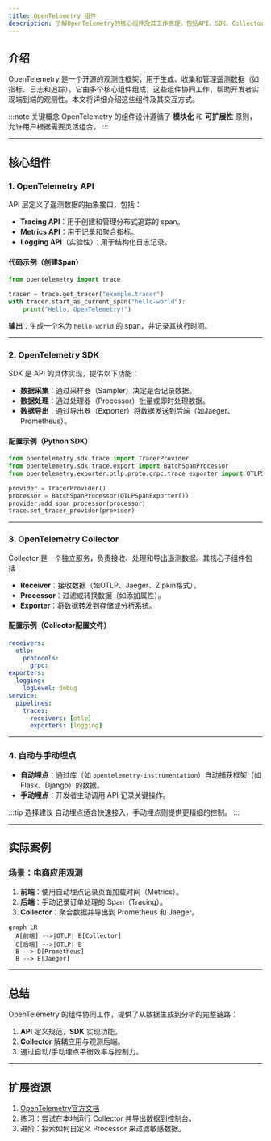 ```yaml
---
title: OpenTelemetry 组件
description: 了解OpenTelemetry的核心组件及其工作原理，包括API、SDK、Collector等模块的详细解析。
---
```


## 介绍

OpenTelemetry 是一个开源的观测性框架，用于生成、收集和管理遥测数据（如指标、日志和追踪）。它由多个核心组件组成，这些组件协同工作，帮助开发者实现端到端的观测性。本文将详细介绍这些组件及其交互方式。

:::note 关键概念
OpenTelemetry 的组件设计遵循了 **模块化** 和 **可扩展性** 原则，允许用户根据需要灵活组合。
:::

---

## 核心组件

### 1. OpenTelemetry API
API 层定义了遥测数据的抽象接口，包括：
- **Tracing API**：用于创建和管理分布式追踪的 span。
- **Metrics API**：用于记录和聚合指标。
- **Logging API**（实验性）：用于结构化日志记录。

#### 代码示例（创建Span）
```python
from opentelemetry import trace

tracer = trace.get_tracer("example.tracer")
with tracer.start_as_current_span("hello-world"):
    print("Hello, OpenTelemetry!")
```
**输出**：生成一个名为 `hello-world` 的 span，并记录其执行时间。

---

### 2. OpenTelemetry SDK
SDK 是 API 的具体实现，提供以下功能：
- **数据采集**：通过采样器（Sampler）决定是否记录数据。
- **数据处理**：通过处理器（Processor）批量或即时处理数据。
- **数据导出**：通过导出器（Exporter）将数据发送到后端（如Jaeger、Prometheus）。

#### 配置示例（Python SDK）
```python
from opentelemetry.sdk.trace import TracerProvider
from opentelemetry.sdk.trace.export import BatchSpanProcessor
from opentelemetry.exporter.otlp.proto.grpc.trace_exporter import OTLPSpanExporter

provider = TracerProvider()
processor = BatchSpanProcessor(OTLPSpanExporter())
provider.add_span_processor(processor)
trace.set_tracer_provider(provider)
```

---

### 3. OpenTelemetry Collector
Collector 是一个独立服务，负责接收、处理和导出遥测数据。其核心子组件包括：
- **Receiver**：接收数据（如OTLP、Jaeger、Zipkin格式）。
- **Processor**：过滤或转换数据（如添加属性）。
- **Exporter**：将数据转发到存储或分析系统。

#### 配置示例（Collector配置文件）
```yaml
receivers:
  otlp:
    protocols:
      grpc:
exporters:
  logging:
    logLevel: debug
service:
  pipelines:
    traces:
      receivers: [otlp]
      exporters: [logging]
```

---

### 4. 自动与手动埋点
- **自动埋点**：通过库（如 `opentelemetry-instrumentation`）自动捕获框架（如Flask、Django）的数据。
- **手动埋点**：开发者主动调用 API 记录关键操作。

:::tip 选择建议
自动埋点适合快速接入，手动埋点则提供更精细的控制。
:::

---

## 实际案例

### 场景：电商应用观测
1. **前端**：使用自动埋点记录页面加载时间（Metrics）。
2. **后端**：手动记录订单处理的 Span（Tracing）。
3. **Collector**：聚合数据并导出到 Prometheus 和 Jaeger。

```mermaid
graph LR
  A[前端] -->|OTLP| B[Collector]
  C[后端] -->|OTLP| B
  B --> D[Prometheus]
  B --> E[Jaeger]
```

---

## 总结

OpenTelemetry 的组件协同工作，提供了从数据生成到分析的完整链路：
1. **API** 定义规范，**SDK** 实现功能。
2. **Collector** 解耦应用与观测后端。
3. 通过自动/手动埋点平衡效率与控制力。

---

## 扩展资源
1. [OpenTelemetry官方文档](https://opentelemetry.io/docs/)
2. 练习：尝试在本地运行 Collector 并导出数据到控制台。
3. 进阶：探索如何自定义 Processor 来过滤敏感数据。